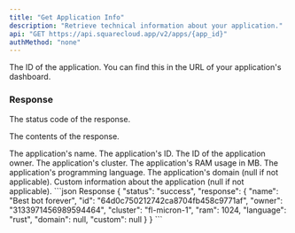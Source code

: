 ```yaml
---
title: "Get Application Info"
description: "Retrieve technical information about your application."
api: "GET https://api.squarecloud.app/v2/apps/{app_id}"
authMethod: "none"
---
```



<Authorization />

<ParamField path="app_id" type="string" placeholder="Application ID" required>
  The ID of the application. You can find this in the URL of your application's dashboard.
</ParamField>

### Response

<Status />

<ResponseField name="code" type="string">
  The status code of the response.
</ResponseField>

<ResponseField name="response" type="object">

The contents of the response.

<Expandable title="Toggle object">

<ResponseField name="name" type="string">
  The application's name.
</ResponseField>

<ResponseField name="id" type="string">
  The application's ID.
</ResponseField>

<ResponseField name="owner" type="string">
  The ID of the application owner.
</ResponseField>

<ResponseField name="cluster" type="string">
  The application's cluster.
</ResponseField>

<ResponseField name="ram" type="number">
  The application's RAM usage in MB.
</ResponseField>

<ResponseField name="language" type="string">
  The application's programming language.
</ResponseField>

<ResponseField name="domain" type="string">
  The application's domain (null if not applicable).
</ResponseField>

<ResponseField name="custom" type="string">
  Custom information about the application (null if not applicable).
</ResponseField>

</Expandable>
</ResponseField>

<ResponseExample>
```json Response
{
  "status": "success",
  "response": {
    "name": "Best bot forever",
    "id": "64d0c750212742ca8704fb458c9771af",
    "owner": "3133971456989594464",
    "cluster": "fl-micron-1",
    "ram": 1024,
    "language": "rust",
    "domain": null,
    "custom": null
  }
}
```
</ResponseExample>